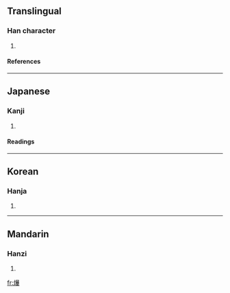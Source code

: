 {{see|燁}}

==Translingual==
===Han character===
{{Han char|rn=86|rad=火|as=16|sn=20|four=|canj=火日廿十 (FATJ)}}
# {{defn|Han|sort=火16}}
====References====
{{Han ref|kx=0687.171|dkj=19581|dj=1099.020|hdz=32243.030|uh=7217|ud=29207}}

----
==Japanese==
===Kanji===
{{ja-kanji|grade=|rs=火16}}
# {{defn|Japanese}} 
====Readings====
{{ja-readings|on=[[よう]] (yō), [[ゆう]] (yū), [[おう]] (ō)|kun=[[さかん]] (sakan)}}

----
==Korean==
===Hanja===
{{ko-hanja|hangeul=엽|eumhun=|rv=yeop|mr=yŏp|y=yep}}
# {{defn|Korean}}

----
==Mandarin==
===Hanzi===
{{cmn-hanzi|pin=[[yè]] (ye4)|wg=yeh<sup>4</sup>}}
# {{defn|Mandarin}}

[[fr:爗]]